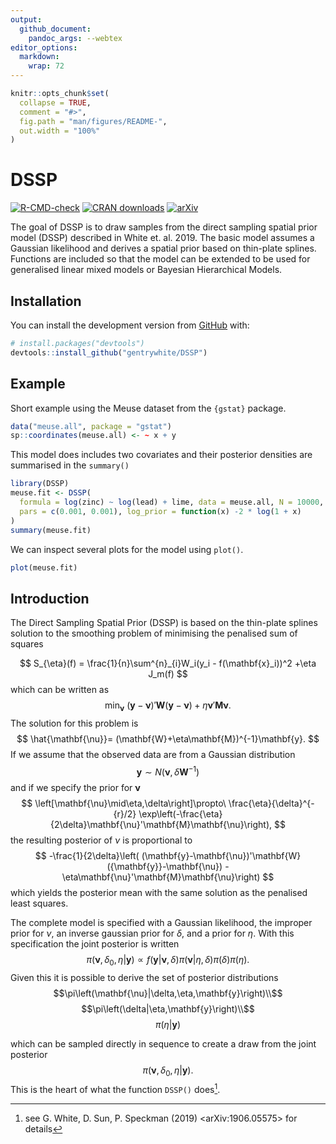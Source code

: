 ```yaml
---
output:
  github_document:
    pandoc_args: --webtex
editor_options: 
  markdown: 
    wrap: 72
---
```


<!-- README.md is generated from README.Rmd. Please edit that file -->

```r
knitr::opts_chunk$set(
  collapse = TRUE,
  comment = "#>",
  fig.path = "man/figures/README-",
  out.width = "100%"
)
```

# DSSP

<!-- badges: start -->
[![R-CMD-check](https://github.com/gentrywhite/DSSP/workflows/R-CMD-check/badge.svg)](https://github.com/gentrywhite/DSSP/actions)
[![CRAN downloads](https://cranlogs.r-pkg.org/badges/last-month/DSSP)](https://www.r-pkg.org/pkg/DSSP)
[![arXiv](https://img.shields.io/badge/arXiv-1906.05575-00ff00.svg)](https://arxiv.org/abs/1906.05575)
<!-- badges: end -->

The goal of DSSP is to draw samples from the direct sampling spatial
prior model (DSSP) described in White et. al. 2019. The basic model
assumes a Gaussian likelihood and derives a spatial prior based on
thin-plate splines. Functions are included so that the model can be
extended to be used for generalised linear mixed models or Bayesian
Hierarchical Models.

## Installation

You can install the development version from
[GitHub](https://github.com/) with:

```r
# install.packages("devtools")
devtools::install_github("gentrywhite/DSSP")
```

## Example

Short example using the Meuse dataset from the `{gstat}` package.

```r
data("meuse.all", package = "gstat")
sp::coordinates(meuse.all) <- ~ x + y
```

This model does includes two covariates and their posterior densities are summarised in the `summary()`
```r
library(DSSP)
meuse.fit <- DSSP(
  formula = log(zinc) ~ log(lead) + lime, data = meuse.all, N = 10000,
  pars = c(0.001, 0.001), log_prior = function(x) -2 * log(1 + x)
)
summary(meuse.fit)
```

We can inspect several plots for the model using `plot()`.
```r
plot(meuse.fit)
```

## Introduction

The Direct Sampling Spatial Prior (DSSP) is based on the thin-plate
splines solution to the smoothing problem of minimising the penalised
sum of squares

$$
S_{\eta}(f) = \frac{1}{n}\sum^{n}_{i}W_i(y_i - f(\mathbf{x}_i))^2
+\eta J_m(f)
$$ which can be written as $$
\min_{\mathbf{\nu}}\:(\mathbf{y}-\mathbf{\nu})'\mathbf{W}(\mathbf{y}-\mathbf{\nu})+
\eta\mathbf{\nu}'\mathbf{M}\mathbf{\nu}.
$$ The solution for this problem is $$
\hat{\mathbf{\nu}}=
(\mathbf{W}+\eta\mathbf{M})^{-1}\mathbf{y}.
$$ If we assume that the observed data are from a Gaussian distribution
$$
\mathbf{y}\sim N(\mathbf{\nu},\delta\mathbf{W}^{-1})
$$ and if we specify the prior for $\mathbf{\nu}$ $$
\left[\mathbf{\nu}\mid\eta,\delta\right]\propto\ \frac{\eta}{\delta}^{-{r}/2}
\exp\left(-\frac{\eta}{2\delta}\mathbf{\nu}'\mathbf{M}\mathbf{\nu}\right),
$$ the resulting posterior of $\nu$ is proportional to $$
-\frac{1}{2\delta}\left( (\mathbf{y}-\mathbf{\nu})'\mathbf{W}({\mathbf{y}}-\mathbf{\nu})
-\eta\mathbf{\nu}'\mathbf{M}\mathbf{\nu}\right)
$$ which yields the posterior mean with the same solution as the
penalised least squares.

The complete model is specified with a Gaussian likelihood, the improper
prior for $\nu$, an inverse gaussian prior for $\delta$, and a prior for
$\eta$. With this specification the joint posterior is written $$
\pi\left(\mathbf{\nu},\delta_0,\eta|\mathbf{y}\right)\propto
f(\mathbf{y}|\mathbf{\nu},\delta)\pi\left(\mathbf{\nu}|\eta,\delta\right)\pi\left(\delta\right)
\pi\left(\eta\right).
$$ Given this it is possible to derive the set of posterior
distributions $$\pi\left(\mathbf{\nu}|\delta,\eta,\mathbf{y}\right)\\$$
$$\pi\left(\delta|\eta,\mathbf{y}\right)\\$$
$$\pi\left(\eta|\mathbf{y}\right)$$

which can be sampled directly in sequence to create a draw from the
joint posterior $$
\pi\left(\mathbf{\nu},\delta_0,\eta|\mathbf{y}\right).
$$ This is the heart of what the function `DSSP()` does^[see G. White, D. Sun, P. Speckman (2019) <arXiv:1906.05575> for details].
